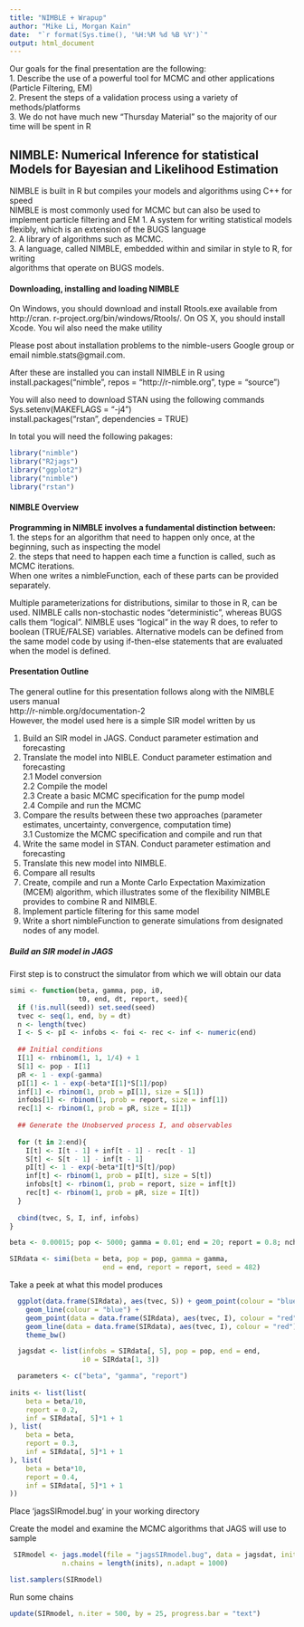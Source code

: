 ```yaml
---
title: "NIMBLE + Wrapup"
author: "Mike Li, Morgan Kain"
date:  "`r format(Sys.time(), '%H:%M %d %B %Y')`"
output: html_document
---
```


Our goals for the final presentation are the following: <br />
1. Describe the use of a powerful tool for MCMC and other applications (Particle Filtering, EM) <br />
2. Present the steps of a validation process using a variety of methods/platforms <br />
3. We do not have much new "Thursday Material" so the majority of our time will be spent in R <br />

## NIMBLE: Numerical Inference for statistical Models for Bayesian and Likelihood Estimation

NIMBLE is built in R but compiles your models and algorithms using C++ for speed <br />
NIMBLE is most commonly used for MCMC but can also be used to implement particle filtering and EM
1. A system for writing statistical models flexibly, which is an extension of the BUGS language <br />
2. A library of algorithms such as MCMC. <br />
3. A language, called NIMBLE, embedded within and similar in style to R, for writing <br />
  algorithms that operate on BUGS models.
  <br />

#### Downloading, installing and loading NIMBLE

On Windows, you should download and install Rtools.exe available from http://cran. r-project.org/bin/windows/Rtools/.
On OS X, you should install Xcode.
You wil also need the make utility

Please post about installation problems to the nimble-users Google group or email nimble.stats@gmail.com.

After these are installed you can install NIMBLE in R using <br />
install.packages("nimble", repos = "http://r-nimble.org", type = "source") <br />

You will also need to download STAN using the following commands <br />
Sys.setenv(MAKEFLAGS = "-j4") <br />
install.packages("rstan", dependencies = TRUE) <br />

In total you will need the following pakages:

```r
library("nimble")
library("R2jags")
library("ggplot2")
library("nimble")
library("rstan")
```

#### NIMBLE Overview

<b> Programming in NIMBLE involves a fundamental distinction between: </b> <br />
  1. the steps for an algorithm that need to happen only once, at the beginning, such as inspecting the model <br />
  2. the steps that need to happen each time a function is called, such as MCMC iterations. <br />
    When one writes a nimbleFunction, each of these parts can be provided separately. 

Multiple parameterizations for distributions, similar to those in R, can be used.
NIMBLE calls non-stochastic nodes “deterministic”, whereas BUGS calls them “logical”. 
NIMBLE uses “logical” in the way R does, to refer to boolean (TRUE/FALSE) variables.
Alternative models can be defined from the same model code by using if-then-else statements that are evaluated when the model is defined.

#### Presentation Outline
The general outline for this presentation follows along with the NIMBLE users manual <br />
http://r-nimble.org/documentation-2 <br />
However, the model used here is a simple SIR model written by us <br />

1. Build an SIR model in JAGS. Conduct parameter estimation and forecasting <br />
2. Translate the model into NIBLE. Conduct parameter estimation and forecasting <br />
      2.1 Model conversion <br />
      2.2 Compile the model <br />
      2.3 Create a basic MCMC specification for the pump model <br />
      2.4 Compile and run the MCMC <br />
3. Compare the results between these two approaches (parameter estimates, uncertainty, convergence, computation time) <br />
      3.1 Customize the MCMC specification and compile and run that <br />
4. Write the same model in STAN. Conduct parameter estimation and forecasting <br />
5. Translate this new model into NIMBLE. <br />
6. Compare all results <br />
7. Create, compile and run a Monte Carlo Expectation Maximization (MCEM) algorithm, which illustrates some of the flexibility NIMBLE provides to combine R and NIMBLE. <br />
8. Implement particle filtering for this same model <br />
9. Write a short nimbleFunction to generate simulations from designated nodes of any model. <br />

##### Build an SIR model in JAGS
First step is to construct the simulator from which we will obtain our data

```r
simi <- function(beta, gamma, pop, i0,
                 t0, end, dt, report, seed){
  if (!is.null(seed)) set.seed(seed)
  tvec <- seq(1, end, by = dt)
  n <- length(tvec)
  I <- S <- pI <- infobs <- foi <- rec <- inf <- numeric(end)
  
  ## Initial conditions
  I[1] <- rnbinom(1, 1, 1/4) + 1
  S[1] <- pop - I[1]
  pR <- 1 - exp(-gamma)
  pI[1] <- 1 - exp(-beta*I[1]*S[1]/pop)
  inf[1] <- rbinom(1, prob = pI[1], size = S[1])
  infobs[1] <- rbinom(1, prob = report, size = inf[1])
  rec[1] <- rbinom(1, prob = pR, size = I[1])
  
  ## Generate the Unobserved process I, and observables
  
  for (t in 2:end){
    I[t] <- I[t - 1] + inf[t - 1] - rec[t - 1]
    S[t] <- S[t - 1] - inf[t - 1]
    pI[t] <- 1 - exp(-beta*I[t]*S[t]/pop)
    inf[t] <- rbinom(1, prob = pI[t], size = S[t])
    infobs[t] <- rbinom(1, prob = report, size = inf[t])
    rec[t] <- rbinom(1, prob = pR, size = I[t])
  }
  
  cbind(tvec, S, I, inf, infobs)
}
```

```r
beta <- 0.00015; pop <- 5000; gamma = 0.01; end = 20; report = 0.8; nchain = 3

SIRdata <- simi(beta = beta, pop = pop, gamma = gamma,
                       end = end, report = report, seed = 482)
```

Take a peek at what this model produces

```r
  ggplot(data.frame(SIRdata), aes(tvec, S)) + geom_point(colour = "blue") + 
    geom_line(colour = "blue") +
    geom_point(data = data.frame(SIRdata), aes(tvec, I), colour = "red") +
    geom_line(data = data.frame(SIRdata), aes(tvec, I), colour = "red") +
    theme_bw()
```



```r
  jagsdat <- list(infobs = SIRdata[, 5], pop = pop, end = end, 
                  i0 = SIRdata[1, 3])

  parameters <- c("beta", "gamma", "report")
  
inits <- list(list(
	beta = beta/10, 
	report = 0.2,
	inf = SIRdata[, 5]*1 + 1
), list(
	beta = beta, 
	report = 0.3,
	inf = SIRdata[, 5]*1 + 1
), list(
	beta = beta*10, 
	report = 0.4,
	inf = SIRdata[, 5]*1 + 1
))
```

Place 'jagsSIRmodel.bug' in your working directory

Create the model and examine the MCMC algorithms that JAGS will use to sample
```r
 SIRmodel <- jags.model(file = "jagsSIRmodel.bug", data = jagsdat, inits = inits, 
             n.chains = length(inits), n.adapt = 1000)

list.samplers(SIRmodel)
```

Run some chains
```r
update(SIRmodel, n.iter = 500, by = 25, progress.bar = "text")
```


```r

```
 